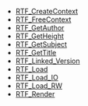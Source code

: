 <!-- BEGIN CATEGORY LIST -->
* [[RTF_CreateContext]]
* [[RTF_FreeContext]]
* [[RTF_GetAuthor]]
* [[RTF_GetHeight]]
* [[RTF_GetSubject]]
* [[RTF_GetTitle]]
* [[RTF_Linked_Version]]
* [[RTF_Load]]
* [[RTF_Load_IO]]
* [[RTF_Load_RW]]
* [[RTF_Render]]
<!-- END CATEGORY LIST -->
